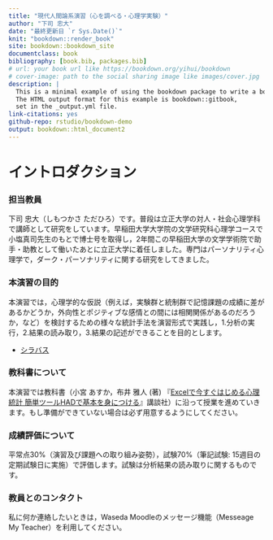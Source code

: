 ```yaml
--- 
title: "現代人間論系演習（心を調べる・心理学実験）"
author: "下司 忠大"
date: "最終更新日 `r Sys.Date()`"
knit: "bookdown::render_book"
site: bookdown::bookdown_site
documentclass: book
bibliography: [book.bib, packages.bib]
# url: your book url like https://bookdown.org/yihui/bookdown
# cover-image: path to the social sharing image like images/cover.jpg
description: |
  This is a minimal example of using the bookdown package to write a book.
  The HTML output format for this example is bookdown::gitbook,
  set in the _output.yml file.
link-citations: yes
github-repo: rstudio/bookdown-demo
output: bookdown::html_document2
---
```


# イントロダクション {-}

### 担当教員 {-}

下司 忠大（しもつかさ ただひろ）です。普段は立正大学の対人・社会心理学科で講師として研究をしています。早稲田大学大学院の文学研究科心理学コースで小塩真司先生のもとで博士号を取得し，2年間この早稲田大学の文学学術院で助手・助教として働いたあとに立正大学に着任しました。専門はパーソナリティ心理学で，ダーク・パーソナリティに関する研究をしてきました。

### 本演習の目的 {-}

本演習では，心理学的な仮説（例えば，実験群と統制群で記憶課題の成績に差があるかどうか，外向性とポジティブな感情との間には相関関係があるのだろうか，など）を検討するための様々な統計手法を演習形式で実践し，1.分析の実行，2.結果の読み取り，3.結果の記述ができることを目的とします。

- [シラバス](https://www.dropbox.com/scl/fi/lu04wj6y6mjsht88sg20g/.pdf?rlkey=ng2r14napi2n2tz4wedm1eum7&dl=0)

### 教科書について {-}

本演習では教科書（小宮 あすか，布井 雅人 (著) 『[Excelで今すぐはじめる心理統計 簡単ツールHADで基本を身につける](https://www.kspub.co.jp/book/detail/1548121.html)』講談社）に沿って授業を進めていきます。もし準備ができていない場合は必ず用意するようにしてください。

### 成績評価について {-}

平常点30%（演習及び課題への取り組み姿勢），試験70%（筆記試験: 15週目の定期試験日に実施）で評価します。試験は分析結果の読み取りに関するものです。

### 教員とのコンタクト {-}

私に何か連絡したいときは，Waseda Moodleのメッセージ機能（Messeage My Teacher）を利用してください。


